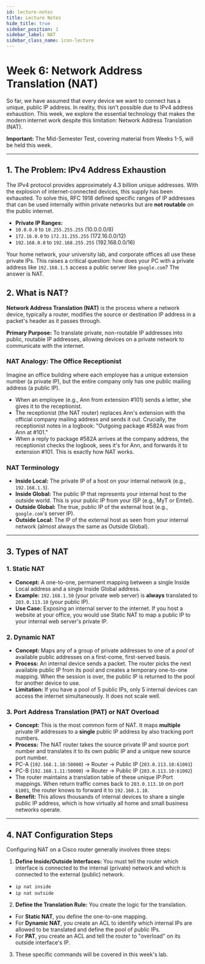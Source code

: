 ```yaml
---
id: lecture-notes 
title: Lecture Notes
hide_title: true
sidebar_position: 1
sidebar_label: NAT
sidebar_class_name: icon-lecture
---
```


<ModuleBanner />

# Week 6: Network Address Translation (NAT)

So far, we have assumed that every device we want to connect has a unique, public IP address. In reality, this isn't possible due to IPv4 address exhaustion. This week, we explore the essential technology that makes the modern internet work despite this limitation: Network Address Translation (NAT).

**Important:** The Mid-Semester Test, covering material from Weeks 1-5, will be held this week.

---

## 1. The Problem: IPv4 Address Exhaustion

The IPv4 protocol provides approximately 4.3 billion unique addresses. With the explosion of internet-connected devices, this supply has been exhausted. To solve this, RFC 1918 defined specific ranges of IP addresses that can be used internally within private networks but are **not routable** on the public internet.

-   **Private IP Ranges:**
-   `10.0.0.0` to `10.255.255.255` (10.0.0.0/8)
-   `172.16.0.0` to `172.31.255.255` (172.16.0.0/12)
-   `192.168.0.0` to `192.168.255.255` (192.168.0.0/16)

Your home network, your university lab, and corporate offices all use these private IPs. This raises a critical question: how does your PC with a private address like `192.168.1.5` access a public server like `google.com`? The answer is NAT.

## 2. What is NAT?

**Network Address Translation (NAT)** is the process where a network device, typically a router, modifies the source or destination IP address in a packet's header as it passes through.

**Primary Purpose:** To translate private, non-routable IP addresses into public, routable IP addresses, allowing devices on a private network to communicate with the internet.

### NAT Analogy: The Office Receptionist
Imagine an office building where each employee has a unique extension number (a private IP), but the entire company only has one public mailing address (a public IP).
-   When an employee (e.g., Ann from extension #101) sends a letter, she gives it to the receptionist.
-   The receptionist (the NAT router) replaces Ann's extension with the official company mailing address and sends it out. Crucially, the receptionist notes in a logbook: "Outgoing package #582A was from Ann at #101."
-   When a reply to package #582A arrives at the company address, the receptionist checks the logbook, sees it's for Ann, and forwards it to extension #101.
This is exactly how NAT works.

### NAT Terminology
-   **Inside Local:** The private IP of a host on your internal network (e.g., `192.168.1.5`).
-   **Inside Global:** The public IP that represents your internal host to the outside world. This is your public IP from your ISP (e.g., MyT or Emtel).
-   **Outside Global:** The true, public IP of the external host (e.g., `google.com`'s server IP).
-   **Outside Local:** The IP of the external host as seen from your internal network (almost always the same as Outside Global).

---

## 3. Types of NAT

### 1. Static NAT
-   **Concept:** A one-to-one, permanent mapping between a single Inside Local address and a single Inside Global address.
-   **Example:** `192.168.1.50` (your private web server) is **always** translated to `203.0.113.10` (your public IP).
-   **Use Case:** Exposing an internal server to the internet. If you host a website at your office, you would use Static NAT to map a public IP to your internal web server's private IP.

### 2. Dynamic NAT
-   **Concept:** Maps any of a group of private addresses to one of a *pool* of available public addresses on a first-come, first-served basis.
-   **Process:** An internal device sends a packet. The router picks the next available public IP from its pool and creates a temporary one-to-one mapping. When the session is over, the public IP is returned to the pool for another device to use.
-   **Limitation:** If you have a pool of 5 public IPs, only 5 internal devices can access the internet simultaneously. It does not scale well.

### 3. Port Address Translation (PAT) or NAT Overload
-   **Concept:** This is the most common form of NAT. It maps **multiple** private IP addresses to a **single** public IP address by also tracking port numbers.
-   **Process:** The NAT router takes the source private IP and source port number and translates it to its own public IP and a unique new source port number.
-   PC-A (`192.168.1.10:50000`) -> Router -> Public IP (`203.0.113.10:61001`)
-   PC-B (`192.168.1.11:50000`) -> Router -> Public IP (`203.0.113.10:61002`)
-   The router maintains a translation table of these unique IP:Port mappings. When return traffic comes back to `203.0.113.10` on port `61001`, the router knows to forward it to `192.168.1.10`.
-   **Benefit:** This allows thousands of internal devices to share a single public IP address, which is how virtually all home and small business networks operate.

---

## 4. NAT Configuration Steps

Configuring NAT on a Cisco router generally involves three steps:

1.  **Define Inside/Outside Interfaces:** You must tell the router which interface is connected to the internal (private) network and which is connected to the external (public) network.
-   `ip nat inside`
-   `ip nat outside`
2.  **Define the Translation Rule:** You create the logic for the translation.
-   For **Static NAT**, you define the one-to-one mapping.
-   For **Dynamic NAT**, you create an ACL to identify which internal IPs are allowed to be translated and define the pool of public IPs.
-   For **PAT**, you create an ACL and tell the router to "overload" on its outside interface's IP.
3.  These specific commands will be covered in this week's lab.

